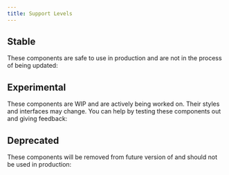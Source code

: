 ```yaml
---
title: Support Levels
---
```



## Stable

These components are safe to use in production and are not in the process of being updated:


## Experimental

These components are WIP and are actively being worked on. Their styles and interfaces may change. You can help by testing these components out and giving feedback:


## Deprecated

These components will be removed from future version of and should not be used in production:

